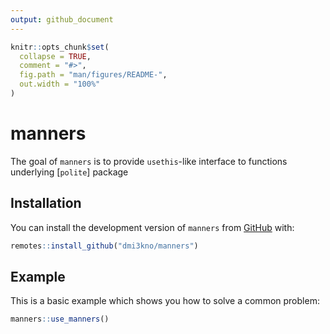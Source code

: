 ```yaml
---
output: github_document
---
```


<!-- README.md is generated from README.Rmd. Please edit that file -->

```r
knitr::opts_chunk$set(
  collapse = TRUE,
  comment = "#>",
  fig.path = "man/figures/README-",
  out.width = "100%"
)
```
# manners

The goal of `manners` is to provide `usethis`-like interface to functions underlying [`polite`] package

## Installation

You can install the development version of `manners` from [GitHub](https://www.github.com) with:

``` r
remotes::install_github("dmi3kno/manners")
```

## Example

This is a basic example which shows you how to solve a common problem:

```r
manners::use_manners()
```

